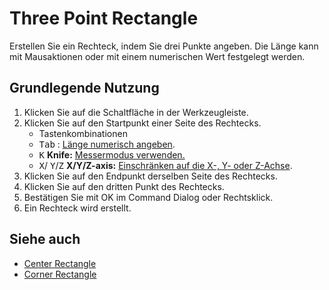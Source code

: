 
# Three Point Rectangle

<Reference shortcut='' command='Three Point Rectangle' button='Werkzeugleiste' />

Erstellen Sie ein Rechteck, indem Sie drei Punkte angeben. Die Länge kann mit Mausaktionen oder mit einem numerischen Wert festgelegt werden.

## Grundlegende Nutzung

1. Klicken Sie auf die Schaltfläche <ButtonIcon type="button-three-point-rectangle" /> in der Werkzeugleiste.
2. Klicken Sie auf den Startpunkt einer Seite des Rechtecks.
   - <Kst>Tastenkombinationen</Kst>
   - <kbd>Tab</kbd> : [Länge numerisch angeben](./sketching-essentials#specify-dimensions-numerically).
   - <kbd>K</kbd> **Knife:** [Messermodus verwenden.](./sketching-essentials#use-knife-mode) 
   - <kbd>X</kbd>/ <kbd>Y</kbd>/<kbd>Z</kbd> **X/Y/Z-axis:** [Einschränken auf die X-, Y- oder Z-Achse](./sketching-essentials#constrain-to-an-axis).
3. Klicken Sie auf den Endpunkt derselben Seite des Rechtecks.
4. Klicken Sie auf den dritten Punkt des Rechtecks.
5. Bestätigen Sie mit OK im Command Dialog oder Rechtsklick.
6. Ein Rechteck wird erstellt.

<VideoPlayer fileName="three-point-rectangle"/>

## Siehe auch
- [Center Rectangle](./center-rectangle)
- [Corner Rectangle](./corner-rectangle)